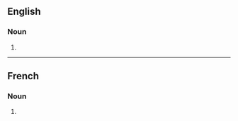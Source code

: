 ==English==

===Noun===
{{head|en|noun plural form}}

# {{plural of|agitprop|lang=en}}

----

==French==

===Noun===
{{head|fr|noun plural form|g=f}}

# {{plural of|agitprop|lang=fr}}